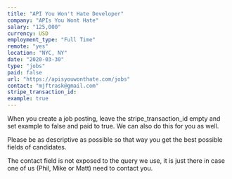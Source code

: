 ```yaml
---
title: "API You Won't Hate Developer"
company: "APIs You Wont Hate"
salary: "125,000"
currency: USD
employment_type: "Full Time"
remote: "yes"
location: "NYC, NY"
date: "2020-03-30"
type: "jobs"
paid: false
url: "https://apisyouwonthate.com/jobs"
contact: "mjftrask@gmail.com"
stripe_transaction_id: 
example: true 
---
```


When you create a job posting, leave the stripe_transaction_id empty and set example to false and paid to true. We can also do this for you as well. 

Please be as descriptive as possible so that way you get the best possible fields of candidates. 

The contact field is not exposed to the query we use, it is just there in case one of us (Phil, Mike or Matt) need to contact you.